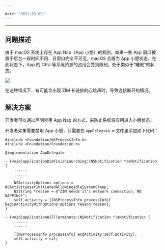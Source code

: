 ```yaml
---

date: "2021-09-09"
---
```


<Title>如何处理 macOS 系统上 App Nap（App 小憩）的问题？</Title>



- - -

## 问题描述

由于 macOS 系统上存在 App Nap（App 小憩）的机制，如果一些 App 窗口被置于后台一段时间不用、且窗口完全不可见，macOS 会置为 App 小憩状态。在此状态下，App 的 CPU 等系统资源的占用会受到限制，处于类似于“睡眠”的状态。

<Frame width="512" height="auto" caption=""><Frame width="512" height="auto" caption=""><img src="https://doc-media.zego.im/sdk-doc/Pics/ZIM/macOS/macOS_App_Nap.jpg" /></Frame></Frame>

在这种情况下，有可能会出现 ZIM 长链接的心跳超时，导致连接断开的情况。


## 解决方案

开发者可以通过声明禁用 App Nap 的方式，来防止系统将应用进入小憩状态。

开发者如果需要禁用 App 小憩，只需要在 `AppDelegate.m` 文件里添加如下代码：

```objc
#include <Foundation/NSProcessInfo.h>
#include <Foundation/Foundation.h>

@implementation AppDelegate

- (void)applicationDidFinishLaunching:(NSNotification *)aNotification {
    ......
    ......

    NSActivityOptions options = NSActivityUserInitiatedAllowingIdleSystemSleep;
    NSString *reason = @"ZIM needs it's network connection. NO NAPPING!";
    self.activity = [[NSProcessInfo processInfo] beginActivityWithOptions:options reason:reason];
}

- (void)applicationWillTerminate:(NSNotification *)aNotification {
    ......
    ......
    
    [[NSProcessInfo processInfo] endActivity:self.activity];
    self.activity = nil;
}
```